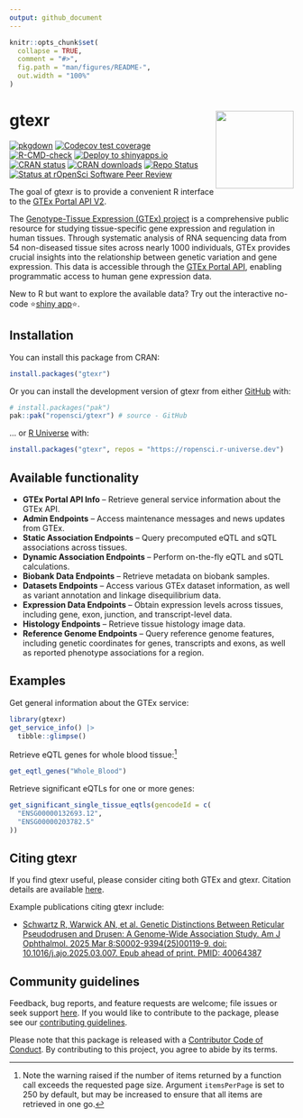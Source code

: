 ```yaml
---
output: github_document
---
```


<!-- README.md is generated from README.Rmd. Please edit that file -->

```r
knitr::opts_chunk$set(
  collapse = TRUE,
  comment = "#>",
  fig.path = "man/figures/README-",
  out.width = "100%"
)
```

# gtexr <a href="https://docs.ropensci.org/gtexr"><img src="man/figures/logo.png" align="right" height="138"/></a>

<!-- badges: start -->

[![pkgdown](https://github.com/ropensci/gtexr/actions/workflows/pkgdown.yaml/badge.svg)](https://github.com/ropensci/gtexr/actions/workflows/pkgdown.yaml) [![Codecov test coverage](https://codecov.io/gh/ropensci/gtexr/branch/main/graph/badge.svg)](https://app.codecov.io/gh/ropensci/gtexr?branch=main) [![R-CMD-check](https://github.com/ropensci/gtexr/actions/workflows/R-CMD-check.yaml/badge.svg)](https://github.com/ropensci/gtexr/actions/workflows/R-CMD-check.yaml) [![Deploy to shinyapps.io](https://github.com/ropensci/gtexr/actions/workflows/shinyapps-deploy.yaml/badge.svg)](https://github.com/ropensci/gtexr/actions/workflows/shinyapps-deploy.yaml) [![CRAN status](https://www.r-pkg.org/badges/version/gtexr)](https://CRAN.R-project.org/package=gtexr) [![CRAN downloads](https://cranlogs.r-pkg.org/badges/gtexr)](https://CRAN.R-project.org/package=gtexr) [![Repo Status](https://www.repostatus.org/badges/latest/active.svg)](https://www.repostatus.org/#active) [![Status at rOpenSci Software Peer Review](https://badges.ropensci.org/684_status.svg)](https://github.com/ropensci/software-review/issues/684)

<!-- badges: end -->

The goal of gtexr is to provide a convenient R interface to the [GTEx Portal API V2](https://gtexportal.org/api/v2/redoc#tag/GTEx-Portal-API-Info). 

The [Genotype-Tissue Expression (GTEx) project](https://www.gtexportal.org/home/) is a comprehensive public resource for studying tissue-specific gene expression and regulation in human tissues. Through systematic analysis of RNA sequencing data from 54 non-diseased tissue sites across nearly 1000 individuals, GTEx provides crucial insights into the relationship between genetic variation and gene expression. This data is accessible through the [GTEx Portal API](https://gtexportal.org/api/v2/redoc#tag/GTEx-Portal-API-Info), enabling programmatic access to human gene expression data.

New to R but want to explore the available data? Try out the interactive no-code ⭐[shiny app](https://7hocgq-rmgpanw.shinyapps.io/gtexr/)⭐.

## Installation

You can install this package from CRAN:

``` r
install.packages("gtexr")
```

Or you can install the development version of gtexr from either [GitHub](https://github.com/ropensci/gtexr) with:

``` r
# install.packages("pak")
pak::pak("ropensci/gtexr") # source - GitHub
```

... or [R Universe](https://ropensci.r-universe.dev/builds) with:

``` r
install.packages("gtexr", repos = "https://ropensci.r-universe.dev")
```

## Available functionality

- **GTEx Portal API Info** – Retrieve general service information about the GTEx API.  
- **Admin Endpoints** – Access maintenance messages and news updates from GTEx.  
- **Static Association Endpoints** – Query precomputed eQTL and sQTL associations across tissues.  
- **Dynamic Association Endpoints** – Perform on-the-fly eQTL and sQTL calculations.  
- **Biobank Data Endpoints** – Retrieve metadata on biobank samples.
- **Datasets Endpoints** – Access various GTEx dataset information, as well as variant annotation and linkage disequilibrium data.
- **Expression Data Endpoints** – Obtain expression levels across tissues, including gene, exon, junction, and transcript-level data.  
- **Histology Endpoints** – Retrieve tissue histology image data.  
- **Reference Genome Endpoints** – Query reference genome features, including genetic coordinates for genes, transcripts and exons, as well as reported phenotype associations for a region.  

## Examples

Get general information about the GTEx service:

```r
library(gtexr)
get_service_info() |>
  tibble::glimpse()
```

Retrieve eQTL genes for whole blood tissue:[^1]

[^1]: Note the warning raised if the number of items returned by a function call exceeds the requested page size. Argument `itemsPerPage` is set to 250 by default, but may be increased to ensure that all items are retrieved in one go.

```r
get_eqtl_genes("Whole_Blood")
```

Retrieve significant eQTLs for one or more genes:

```r
get_significant_single_tissue_eqtls(gencodeId = c(
  "ENSG00000132693.12",
  "ENSG00000203782.5"
))
```

## Citing gtexr

If you find gtexr useful, please consider citing both GTEx and gtexr. Citation details are available [here](https://docs.ropensci.org/gtexr/authors.html#citation).

Example publications citing gtexr include:

- [Schwartz R, Warwick AN, et al. Genetic Distinctions Between Reticular Pseudodrusen and Drusen: A Genome-Wide Association Study. Am J Ophthalmol. 2025 Mar 8:S0002-9394(25)00119-9. doi: 10.1016/j.ajo.2025.03.007. Epub ahead of print. PMID: 40064387](https://pubmed.ncbi.nlm.nih.gov/40064387/)

## Community guidelines

Feedback, bug reports, and feature requests are welcome; file issues or seek support [here](https://github.com/ropensci/gtexr/issues). If you would like to contribute to the package, please see our [contributing guidelines](https://docs.ropensci.org/gtexr/CONTRIBUTING.html).
  
Please note that this package is released with a [Contributor Code of Conduct](https://ropensci.org/code-of-conduct/). By contributing to this project, you agree to abide by its terms.
